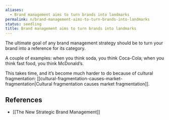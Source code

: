 ```yaml
---
aliases:
  - Brand management aims to turn brands into landmarks
permalink: n/brand-management-aims-to-turn-brands-into-landmarks
status: seedling
title: Brand management aims to turn brands into landmarks
---
```

The ultimate goal of any brand management strategy should be to turn your brand into a reference for its category.

A couple of examples: when you think soda, you think Coca-Cola; when you think fast food, you think McDonald’s.

This takes time, and it’s become much harder to do because of cultural fragmentation: [[cultural-fragmentation-causes-market-fragmentation|Cultural fragmentation causes market fragmentation]].

## References

- [[The New Strategic Brand Management]]
